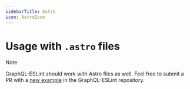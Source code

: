 ```yaml
---
sidebarTitle: Astro
icon: AstroIcon
---
```


# Usage with `.astro` files

> [!NOTE]
>
> GraphQL-ESLint should work with Astro files as well. Feel free to submit a PR with a
> [new example](https://github.com/dimaMachina/graphql-eslint/tree/master/examples) in the
> GraphQL-ESLint repository.
